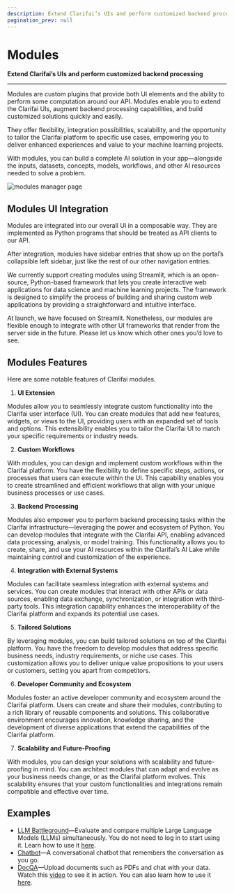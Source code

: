 ```yaml
---
description: Extend Clarifai’s UIs and perform customized backend processing 
pagination_prev: null
---
```


# Modules

**Extend Clarifai’s UIs and perform customized backend processing**
<hr />

Modules are custom plugins that provide both UI elements and the ability to perform some computation around our API. Modules enable you to extend the Clarifai UIs, augment backend processing capabilities, and build customized solutions quickly and easily. 

They offer flexibility, integration possibilities, scalability, and the opportunity to tailor the Clarifai platform to specific use cases, empowering you to deliver enhanced experiences and value to your machine learning projects. 

With modules, you can build a complete AI solution in your app—alongside the inputs, datasets, concepts, models, workflows, and other AI resources needed to solve a problem. 

 ![modules manager page](/img/modules/modules_homepage.png)

## Modules UI Integration

Modules are integrated into our overall UI in a composable way. They are implemented as Python programs that should be treated as API clients to our API.

After integration, modules have sidebar entries that show up on the portal’s collapsible left sidebar, just like the rest of our other navigation entries.

We currently support creating modules using Streamlit, which is an open-source, Python-based framework that lets you create interactive web applications for data science and machine learning projects. The framework is designed to simplify the process of building and sharing custom web applications by providing a straightforward and intuitive interface.

At launch, we have focused on Streamlit. Nonetheless, our modules are flexible enough to integrate with other UI frameworks that render from the server side in the future. Please let us know which other ones you’d love to see. 

## Modules Features

Here are some notable features of Clarifai modules.

1. **UI Extension**

Modules allow you to seamlessly integrate custom functionality into the Clarifai user interface (UI). You can create modules that add new features, widgets, or views to the UI, providing users with an expanded set of tools and options. This extensibility enables you to tailor the Clarifai UI to match your specific requirements or industry needs.

2. **Custom Workflows**

With modules, you can design and implement custom workflows within the Clarifai platform. You have the flexibility to define specific steps, actions, or processes that users can execute within the UI. This capability enables you to create streamlined and efficient workflows that align with your unique business processes or use cases.

3. **Backend Processing**

Modules also empower you to perform backend processing tasks within the Clarifai infrastructure—leveraging the power and ecosystem of Python. You can develop modules that integrate with the Clarifai API, enabling advanced data processing, analysis, or model training. This functionality allows you to create, share, and use your AI resources within the Clarifai’s AI Lake while maintaining control and customization of the experience.

4. **Integration with External Systems**

Modules can facilitate seamless integration with external systems and services. You can create modules that interact with other APIs or data sources, enabling data exchange, synchronization, or integration with third-party tools. This integration capability enhances the interoperability of the Clarifai platform and expands its potential use cases.

5. **Tailored Solutions**

By leveraging modules, you can build tailored solutions on top of the Clarifai platform. You have the freedom to develop modules that address specific business needs, industry requirements, or niche use cases. This customization allows you to deliver unique value propositions to your users or customers, setting you apart from competitors.

6. **Developer Community and Ecosystem**

Modules foster an active developer community and ecosystem around the Clarifai platform. Users can create and share their modules, contributing to a rich library of reusable components and solutions. This collaborative environment encourages innovation, knowledge sharing, and the development of diverse applications that extend the capabilities of the Clarifai platform.

7. **Scalability and Future-Proofing**

With modules, you can design your solutions with scalability and future-proofing in mind. You can architect modules that can adapt and evolve as your business needs change, or as the Clarifai platform evolves. This scalability ensures that your custom functionalities and integrations remain compatible and effective over time.

## Examples

- [LLM Battleground](https://clarifai.com/meta/Llama-2/installed_module_versions/LLM_Battleground/compare)—Evaluate and compare multiple Large Language Models (LLMs) simultaneously. You do not need to log in to start using it. Learn how to use it [here](https://www.clarifai.com/blog/compare-top-llms-with-llm-battleground). 
- [Chatbot](https://clarifai.com/clarifai/generative-ai/installed_module_versions/module-chatbot)—A conversational chatbot that remembers the conversation as you go.
- [DocQA](https://clarifai.com/clarifai/geoint-demo-3/installed_module_versions/docQA)—Upload documents such as PDFs and chat with your data. Watch this [video](https://www.youtube.com/watch?v=HbuOu9zq2UE) to see it in action. You can also learn how to use it [here](https://www.clarifai.com/blog/doc-qa-revolutionizing-document-analysis).


<DocCardList items={useCurrentSidebarCategory().items}/>